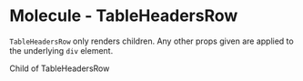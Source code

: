 
<Meta title="V3/Table/Molecules/TableHeadersRow" component={TableHeadersRow} />

# Molecule - TableHeadersRow

`TableHeadersRow` only renders children. Any other props given are applied to the underlying `div` element.

<Canvas>
  <Story name="Default usage">
    <TableHeadersRow>
      <p>Child of TableHeadersRow</p>
    </TableHeadersRow>
  </Story>
</Canvas>

<RenderHtmlMarkup component="V3/Table/Molecules/TableHeadersRow" story="Default usage" />
